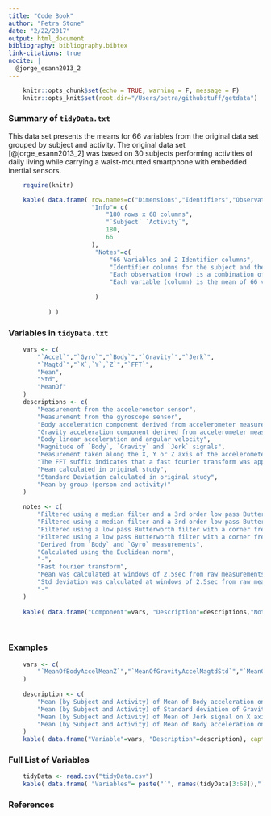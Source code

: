 ```yaml
---
title: "Code Book"
author: "Petra Stone"
date: "2/22/2017"
output: html_document
bibliography: bibliography.bibtex
link-citations: true
nocite: | 
  @jorge_esann2013_2
---
```


```r
    knitr::opts_chunk$set(echo = TRUE, warning = F, message = F)
    knitr::opts_knit$set(root.dir="/Users/petra/githubstuff/getdata")
```

### Summary of `tidyData.txt`

This data set presents the means for 66 variables from the original data set grouped by subject and activity.
The original data set [@jorge_esann2013_2] was based on 30 subjects performing activities of daily living while carrying a waist-mounted smartphone with embedded inertial sensors.

```r

    require(knitr)

    kable( data.frame( row.names=c("Dimensions","Identifiers","Observations","Variables"),
                       "Info"= c(
                           "180 rows x 68 columns",
                           "`Subject` `Activity`",
                           180,
                           66 
                       ),
                        "Notes"=c(
                            "66 Variables and 2 Identifier columns",
                            "Identifier columns for the subject and the activity the subject performed.<br>`Subject`: Integer from 1 to 30.<br>`Activities`: Walking, Walking Upstairs, Walking Downstairs, Sitting, Standing, Lying Down",
                            "Each observation (row) is a combination of subject and one of the 6 activities for 30 subjects",
                            "Each variable (column) is the mean of 66 variables extracted from the original data set"
                            
                        )
           
           ) )

```


### Variables in `tidyData.txt`

```r

    vars <- c(
        "`Accel`","`Gyro`","`Body`","`Gravity`","`Jerk`",
        "`Magtd`","`X`,`Y`,`Z`","`FFT`",
        "Mean",
        "Std",
        "MeanOf"
    )
    descriptions <- c(
        "Measurement from the accelerometor sensor",
        "Measurement from the gyroscope sensor",
        "Body acceleration component derived from accelerometer measurement",
        "Gravity acceleration component derived from accelerometer measurement",
        "Body linear acceleration and angular velocity",
        "Magnitude of `Body`, `Gravity` and `Jerk` signals",
        "Measurement taken along the X, Y or Z axis of the accelerometer and gyro",
        "The FFT suffix indicates that a fast fourier transform was applied to the measurement",
        "Mean calculated in original study",
        "Standard Deviation calculated in original study",
        "Mean by group (person and activity)"
    )
    
    notes <- c(
        "Filtered using a median filter and a 3rd order low pass Butterworth filter with a corner frequency of 20Hz",
        "Filtered using a median filter and a 3rd order low pass Butterworth filter with a corner frequency of 20Hz",
        "Filtered using a low pass Butterworth filter with a corner frequency of 0.3Hz.",
        "Filtered using a low pass Butterworth filter with a corner frequency of 0.3Hz.",
        "Derived from `Body` and `Gyro` measurements",
        "Calculated using the Euclidean norm",
        "-",
        "Fast fourier transform",
        "Mean was calculated at windows of 2.5sec from raw measurements",
        "Std deviation was calculated at windows of 2.5sec from raw measurements",
        "-"
    )
    
    kable( data.frame("Component"=vars, "Description"=descriptions,"Notes"=notes), caption="Meanings of Components of Variable Names")
    
    

```

### Examples
```r
    
    vars <- c(
        "`MeanOfBodyAccelMeanZ`","`MeanOfGravityAccelMagtdStd`","`MeanOfBodyGyroJerkMeanX`","`MeanOfBodyAccelStdYFFT`"
    )
    
    description <- c(
        "Mean (by Subject and Activity) of Mean of Body acceleration on the Z axis.",
        "Mean (by Subject and Activity) of Standard deviation of Gravity acceleration magnitude",
        "Mean (by Subject and Activity) of Mean of Jerk signal on X axis (originally derived from both accel and gyro sensors)",
        "Mean (by Subject and Activity) of Mean of Body acceleration on the Y axis with a fast fourier transform"
    )
    kable( data.frame("Variable"=vars, "Description"=description), caption="Some examples of interpreting variable names")
```

### Full List of Variables

```r
    tidyData <- read.csv("tidyData.csv")
    kable( data.frame( "Variables"= paste("`", names(tidyData[3:68]),"`") ), row.names = seq(1,66) )
```

### References
